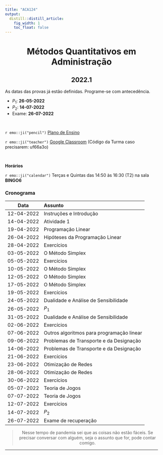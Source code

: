 ```yaml
---
title: "ACA124"
output:
  distill::distill_article: 
    fig_width: 1
    toc_float: false  
---
```


<center>

# Métodos Quantitativos em Administração

## 2022.1


</center>

As datas das provas já estão definidas. Programe-se com antecedência. 

- $P_1$: **26-05-2022**
- $P_2$: **14-07-2022** 
- Exame: **26-07-2022**

</br>

`r emo::ji("pencil")` [Plano de Ensino](2021-2/Plano_ACA124_2022_1.pdf) 

`r emo::ji("teacher")` [Google Classroom](https://classroom.google.com/c/NDk0NDgyODA3MjM0?cjc=uf66a3o)  (Código da Turma caso precisarem: uf66a3o)

</br>

**Horários**    

`r emo::ji("calendar")` Terças e Quintas das 14:50 às 16:30 (T2) na sala **BINGO6**


### **Cronograma**


| Data  | Assunto                |
|:-----:|:-----------------------|
| 12-04-2022     | Instruções e Introdução  | 
| 14-04-2022     | Atividade 1 |
| 19-04-2022     | Programação Linear   | 
| 26-04-2022     | Hipóteses da Programação Linear | 
| 28-04-2022     | Exercícios |
| 03-05-2022     | O Método Simplex  |
| 05-05-2022     | Exercícios   |  
| 10-05-2022     | O Método Simplex  |
| 12-05-2022     | O Método Simplex  |
| 17-05-2022     | O Método Simplex  |
| 19-05-2022     | Exercícios | 
| 24-05-2022     | Dualidade e Análise de Sensibilidade  |
| 26-05-2022     | $P_1$ | 
| 31-05-2022     | Dualidade e Análise de Sensibilidade | 
| 02-06-2022     | Exercícios |
| 07-06-2022     | Outros algoritmos para programação linear   | 
| 09-06-2022     | Problemas de Transporte e da Designação  |  
| 14-06-2022     | Problemas de Transporte e da Designação  | 
| 21-06-2022     | Exercícios  |
| 23-06-2022     | Otimização de Redes |
| 28-06-2022     | Otimização de Redes | 
| 30-06-2022     | Exercícios   | 
| 05-07-2022     | Teoria de Jogos | 
| 07-07-2022     | Teoria de Jogos   | 
| 12-07-2022     | Exercícios |  
| 14-07-2022     | $P_2$ |
| 26-07-2022     | Exame de recuperação |  




<center>

> Nesse tempo de pandemia sei que as coisas não estão fáceis. Se precisar conversar com alguém, seja o assunto que for,  pode contar comigo. 

</center>



---- 